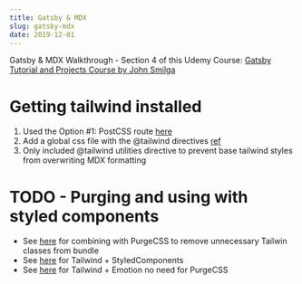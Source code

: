 ```yaml
---
title: Gatsby & MDX
slug: gatsby-mdx
date: 2019-12-01
---
```


Gatsby & MDX Walkthrough - Section 4 of this Udemy Course: [Gatsby Tutorial and Projects Course by John Smilga](https://www.udemy.com/course/gatsby-tutorial-and-projects-course/)

# Getting tailwind installed

1. Used the Option #1: PostCSS route [here](https://www.gatsbyjs.org/docs/tailwind-css/)
2. Add a global css file with the @tailwind directives [ref](https://dev.to/jakedohm_34/using-tailwind-with-gatsby-js-10fj)
3. Only included @tailwind utilities directive to prevent base tailwind styles from overwriting MDX formatting

# TODO - Purging and using with styled components

- See [here](https://github.com/taylorbryant/gatsby-starter-tailwind) for combining with PurgeCSS to remove unnecessary Tailwin classes from bundle
- See [here](https://github.com/LekoArts/gatsby-starter-portfolio-cara) for Tailwind + StyledComponents
- See [here](https://nystudio107.com/blog/using-tailwind-css-with-gatsby-react-emotion-styled-components) for Tailwind + Emotion no need for PurgeCSS
